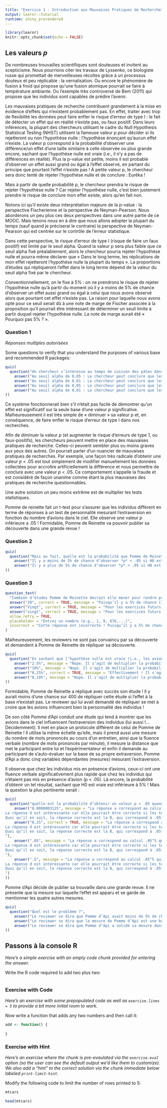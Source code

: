 ```yaml
---
title: "Exercice 1 - Introduction aux Mauvaises Pratiques de Recherche"
output: learnr::tutorial
runtime: shiny_prerendered
---
```


```r
library(learnr)
knitr::opts_chunk$set(echo = FALSE)
```


## Les valeurs *p*
De nombreuses trouvailles scientifiques sont douteuses et invitent au scepticisme. Nous pourrions citer les travaux de Lyssenko, ce biologiste russe qui promettait de merveilleuses récoltes grâce à un processus douteux et peu réplicable : la vernalisation. Ou encore le phénomène de fusion à froid qui propose qu’une fusion atomique pourrait se faire à température ambiante. Ou l’exemple très controversé de Bem (2011) qui propose que les individus sont capables de prédire l’avenir.

Les mauvaises pratiques de recherche contribuent grandement à la mise en évidence d’effets qui n’existent probablement pas. En effet, traiter avec trop de flexibilité les données peut faire enfler le risque d’erreur de type I : le fait de détecter un effet qui en réalité n’existe pas, ou faux positif.
Dans leurs inférences, la plupart des chercheurs utilisant le cadre du Null Hypothesis Statistical Testing (NHST) utilisent la fameuse valeur p pour décider si ils rejetteront ou non l’hypothèse nulle : l’hypothèse énonçant qu’aucun effet n’existe. 
La valeur p correspond à la probabilité d’observer une différence/un effet d’une taille similaire à celle observée ou plus grande encore, sachant que l’hypothèse nulle est vraie (i.e., il n’y a pas de différences en réalité).
Plus la p-value est petite, moins il est probable d’observer un effet aussi grand ou égal à l’effet observé, en partant du principe que pourtant l’effet n’existe pas ! À petite valeur p, le chercheur sera donc tenté de rejeter l’hypothèse nulle et de conclure : Eurêka !

Mais à partir de quelle probabilité p, le chercheur prendra le risque de rejeter l’hypothèse nulle ? Car rejeter l’hypothèse nulle, c’est bien justement prendre le risque de conclure mon effet existe, alors qu’en fait non.

Notons ici qu’il existe deux interprétation majeure de la p-value : la perspective Fischerienne et la perspective de Neyman-Pearson. Nous aborderons un peu plus ces deux perspectives dans une autre partie de ce MOOC. Mais tenons nous en à dire que nous allons adopter la plupart du temps (sauf quand je préciserai le contraire) la perspective de Neyman-Pearson qui est centrée sur le contrôle de l’erreur statistique.

Dans cette perspective, le risque d’erreur de type I (risque de faire un faux positif) est limité par le seuil alpha. Quand la valeur p sera plus faible que ce seuil alpha fixé préalablement, alors le chercheur pourra rejeter l’hypothèse nulle et pourra même déclarer que « Dans le long terme, les réplications de mon effet rejetteront l’hypothèse nulle la plupart du temps ». La proportions d’études qui répliqueront l’effet dans le long terme dépend de la valeur du seuil alpha fixé par le chercheur.

Conventionnellement, on le fixe à 5% : on ne prendrons le risque de rejeter l’hypothèse nulle qu’à partir du moment où il y a moins de 5% de chance d’observer un effet aussi grand ou égal à celui que nous avons observé alors que pourtant cet effet n’existe pas.
La raison pour laquelle nous avons opté pour ce seuil serait dû à une note de marge de Fischer associée à la proposition qu’il pourrait être intéressant de déterminer un seuil limite à partir duquel rejeter l’hypothèse nulle. La note de marge aurait été « Pourquoi pas 5% ? ».

### Question 1

*Réponses multiples autorisées*

Some questions to verify that you understand the purposes of various base and recommended R packages:

```r
quiz(
  question("Un chercheur s’intéresse au temps de cuisson des pâtes dans l’eau non salée au niveau de la mer. Il décide de comparer ce temps de cuisson des pâtes dans l’eau non salée à 2km d’altitude. Il fait bouillir 100 casseroles de pâtes au niveau de la mer, dont il mesure le temps de cuisson, et il va faire bouillir 100 casseroles de pâtes à 2000 mètres d’altitude, dont il mesure également le temps de cuisson. Il obtient (en plus de 200 plâtrées de pâtes cuites à la perfection) une différence de 2mn54, différence associée dans un test t de Student à une valeur p de 0,02.",
    answer("Au seuil alpha de 0,05 : Le chercheur peut conclure que les pâtes ne cuisent pas différemment entre la condition au niveau de la mer et la condition à 2000 mètres d’altitude."),
    answer("Au seuil alpha de 0,01 : Le chercheur peut conclure que les pâtes ne cuisent pas différemment entre la condition au niveau de la mer et la condition à 2000 mètres d’altitude."),
    answer("Au seuil alpha de 0,05 : Le chercheur peut conclure que les pâtes cuisent différemment entre la condition au niveau de la mer et la condition à 2000 mètres d’altitude.", correct = TRUE),
    answer("Au seuil alpha de 0,01 : Le chercheur peut conclure que les pâtes cuisent différemment entre la condition au niveau de la mer et la condition à 2000 mètres d’altitude.")
))
```

Ce système fonctionnerait bien s’il n’était pas facile de démontrer qu’un effet est significatif sur la seule base d’une valeur *p* significative. Malheureusement il est très simple de « diminuer » sa valeur *p* et, en conséquence, de faire enfler le risque d’erreur de type I dans nos recherches.

Afin de diminuer la valeur *p* (et augmenter le risque d’erreurs de type 1, ou faux-positifs), les chercheurs peuvent mettre en place des mauvaises pratiques de recherche. Celles-ci peuvent sembler plus ou moins graves aux yeux des autres. On pourrait parler d’un nuancier de mauvaises pratiques de recherches. Par exemple, une façon très radicale d’obtenir une valeur *p* < .05 est tout simplement de modifier manuellement les données collectées pour accroître artificiellement la différence et nous permettre de conclure avec une valeur *p* < .05.
Ce comportement s’appelle la fraude et est considéré de façon unanime comme étant la plus mauvaises des pratiques de recherche questionnables.

Une autre solution un peu moins extrême est de multiplier les tests statistiques.


Pomme de reinette fait un t-test pour s’assurer que les individus diffèrent en terme de réponses à un test de personnalité mesurant l’extraversion en fonction du nombre d’avions dans le ciel. Elle observe une valeur *p* inférieure a .05 ! Formidable, Pomme de Reinette va pouvoir publier sa découverte dans une grande revue !

### Question 2

```r
quiz(
  question("Mais au fait, quelle est la probabilité que Pomme de Reinette ait observé une valeur *p* < .05 si les avions n’influencent pas l’extraversion ?",
    answer("Il y a moins de 5% de chance d’observer *p* < .05 si H0 est vrai", correct = TRUE),
    answer("Il y a plus de 5% de chance d’observer *p* < .05 si H0 est vrai")
))
```


### Question 3


```r
question_text(
  "Combien d’études Pomme de Reinette devrait elle mener pour rendre presque certain l’apparition d’un résultat semblable ou plus grand que celui observé en sachant que H0 est vraie ?",
  answer("20", correct = TRUE, message = "Puisqu’il y a 5% de chance (1 chance sur 20) d’observer un tel résultat ou d’un résultat plus grand sachant que H0 est vraie, Pomme de Reinette serait presque sûr d’observer *p* < .05 si celle-ci menait 20 études."),
  answer("Vingt", correct = TRUE, message = "Pour les exercices futurs, utilisez le format numérique (20 et non vingt). Puisqu’il y a 5% de chance (1 chance sur 20) d’observer un tel résultat ou d’un résultat plus grand sachant que H0 est vraie, Pomme de Reinette serait presque sûr d’observer *p* < .05 si celle-ci menait 20 études."),
  answer("vingt", correct = TRUE, message = "Pour les exercices futurs, utilisez le format numérique (20 et non vingt). Puisqu’il y a 5% de chance (1 chance sur 20) d’observer un tel résultat ou d’un résultat plus grand sachant que H0 est vraie, Pomme de Reinette serait presque sûr d’observer *p* < .05 si celle-ci menait 20 études."),
  allow_retry = TRUE,
  placeholder = "Entrez un nombre (e.g., 1, 9, 876,...)",
  incorrect = "Cette réponse est incorrecte ! Puisqu’il y a 5% de chance (1 chance sur 20) d’observer un tel résultat ou d’un résultat plus grand sachant que H0 est vraie, Pomme de Reinette serait presque sûr d’observer *p* < .05 si celle-ci menait 20 études."
)
```

Malheureusement, les reviewers ne sont pas convaincu par sa découverte et demandent à Pomme de Reinette de répliquer sa découverte.



```r
quiz(
  question("En sachant que l’hypothèse nulle est vraie (i.e., les avions dans le ciel n’influencent pas l’extraversion d’un individu), quelles sont les probabilités que Pomme de Reinette trouve de nouveau une valeur p inférieure à .05 ?",
    answer("2.5%", message = "Nope. Il s'agit de multiplier la probabilité d'observer un résultat nul dans l'étude originale par la probabilité d'obtenir un résultat nul dans la réplication. Ici il s'agit donc de multiplier 5% par 5%, ce qui nous donne 0.05*0.05 = 0.0025 ou 0.25%"),
    answer("10%", message = "Nope. Il s'agit de multiplier la probabilité d'observer un résultat nul dans l'étude originale par la probabilité d'obtenir un résultat nul dans la réplication. Ici il s'agit donc de multiplier 5% par 5%, ce qui nous donne 0.05*0.05 = 0.0025 ou 0.25%"),
    answer("0,25%", correct = TRUE, message = "Effectivement ! Il s'agit de multiplier 5% par 5%, ce qui nous donne 0.05*0.05 = 0.0025 ou 0.25%"),
    answer("0,10%", message = "Nope. Il s'agit de multiplier la probabilité d'observer un résultat nul dans l'étude originale par la probabilité d'obtenir un résultat nul dans la réplication. Ici il s'agit donc de multiplier 5% par 5%, ce qui nous donne 0.05*0.05 = 0.0025 ou 0.25%")
))
```


Formidable, Pomme de Reinette a répliqué avec succès son étude ! Il y aurait moins d’une chance sur 400 de répliquer cette étude si l’effet à la base n’existait pas. Le reviewer qui lui avait demandé de répliquer se met à croire que les avions influencent bien la personnalité des individus !

De son côté Pomme d’Api conduit une étude qui tend à montrer que les avions dans le ciel influencent l’extraversion des individus (lui aussi !... Décidemment). 
Il met en place un protocole différent de celui de Pomme de Reinette ! Il utilise la même échelle qu’elle, mais il prend aussi une mesure du nombre de mots prononcés au cours d’un entretien, ainsi que la fluence verbale (nombre de mots prononcés par minute), il mesure la distance que met le participant entre lui et l’expérimentateur et enfin il demande au participant de s’auto-évaluer sur la base de sa propre extraversion.
Pomme d’Api a donc cinq variables dépendantes (mesures) mesurant l’extraversion.

Il observe que chez les individus mis en présence d’avions, ceux-ci ont une fluence verbale significativement plus rapide que chez les individus qui n’étaient pas mis en présence d’avion (p < .05).
Là encore, la probabilité d’obtenir un tel résultat, sachant que H0 est vraie est inférieure à 5% !
Mais la question la plus pertinente serait : 
```r
quiz(
  question("quelle est la probabilité d’obtenir un valeur p < .05 quand on a 5 mesures ?",
    answer("0.0000003125", message = "La réponse a correspond au calcul .05^5 qui renvoie à la probabilité d’observer une valeur p < .05 sur les 5 mesures en sachant H0 vraie ! Elle est extrêmement faible. Mais ce n’est pas la bonne réponse.
La réponse d est intéressante car elle pourrait être correcte si les tests conduit étaient uni-latéraux (c’est à dire que la différence entre les deux groupes ne pouvaient aller que dans un sens, mais pas dans l’autre). 
Quoi qu’il en soit, la réponse correcte est la B, qui correspond à .05*5. Il y a une chance sur 4 d’observer au moins une mesure sur laquelle la différence est significative."),
    answer("0.25", correct = TRUE, message = "La réponse a correspond au calcul .05^5 qui renvoie à la probabilité d’observer une valeur p < .05 sur les 5 mesures en sachant H0 vraie ! Elle est extrêmement faible. Mais ce n’est pas la bonne réponse.
La réponse d est intéressante car elle pourrait être correcte si les tests conduit étaient uni-latéraux (c’est à dire que la différence entre les deux groupes ne pouvaient aller que dans un sens, mais pas dans l’autre). 
Quoi qu’il en soit, la réponse correcte est la B, qui correspond à .05*5. Il y a une chance sur 4 d’observer au moins une mesure sur laquelle la différence est significative.
"),
    answer(".05", message = "La réponse a correspond au calcul .05^5 qui renvoie à la probabilité d’observer une valeur p < .05 sur les 5 mesures en sachant H0 vraie ! Elle est extrêmement faible. Mais ce n’est pas la bonne réponse.
La réponse d est intéressante car elle pourrait être correcte si les tests conduit étaient uni-latéraux (c’est à dire que la différence entre les deux groupes ne pouvaient aller que dans un sens, mais pas dans l’autre). 
Quoi qu’il en soit, la réponse correcte est la B, qui correspond à .05*5. Il y a une chance sur 4 d’observer au moins une mesure sur laquelle la différence est significative.
"),
    answer(".5", message = "La réponse a correspond au calcul .05^5 qui renvoie à la probabilité d’observer une valeur p < .05 sur les 5 mesures en sachant H0 vraie ! Elle est extrêmement faible. Mais ce n’est pas la bonne réponse.
La réponse d est intéressante car elle pourrait être correcte si les tests conduit étaient uni-latéraux (c’est à dire que la différence entre les deux groupes ne pouvaient aller que dans un sens, mais pas dans l’autre). 
Quoi qu’il en soit, la réponse correcte est la B, qui correspond à .05*5. Il y a une chance sur 4 d’observer au moins une mesure sur laquelle la différence est significative.
")
))
```

Pomme d’Api décide de publier sa trouvaille dans une grande revue. Il ne présente que la mesure sur laquelle l’effet est apparu et se garde de mentionner les quatre autres mesures. 

```r
quiz(
  question("Quel est le problème ?",
    answer("Le reviewer se dira que Pomme d’Api avait moins de 5% de chance d’observer un tel résultat (ou un résultat plus fort encore) si les avions n’influencent pas l’extraversion, alors qu’en réalité, il avait 25% de chance d’observer cet effet.", correct = TRUE, message = "La réponse correcte est la A. Les réponses B et C ne sont pas nécessairement fausses, mais elles ne sont pas nécessairement vraies non plus."),
    answer("Le reviewer se dira que la mesure de Pomme d’Api est une bonne mesure alors que ce n’est pas le cas.", message ="La réponse correcte est la A. Les réponses B et C ne sont pas nécessairement fausses, mais elles ne sont pas nécessairement vraies non plus."),
    answer("Le reviewer se dira que Pomme d’Api a validé sa mesure dans cette étude, alors qu’en réalité il n’y a pas eu de validation de la mesure faite.", message= "La réponse correcte est la A. Les réponses B et C ne sont pas nécessairement fausses, mais elles ne sont pas nécessairement vraies non plus.")
))
```


## Passons à la console R

*Here's a simple exercise with an empty code chunk provided for entering the answer.*

Write the R code required to add two plus two:

```r

```

### Exercise with Code

*Here's an exercise with some prepopulated code as well as `exercise.lines = 5` to provide a bit more initial room to work.*

Now write a function that adds any two numbers and then call it:

```r
add <- function() {
  
}
```



### Exercise with Hint

*Here's an exercise where the chunk is pre-evaulated via the `exercise.eval` option (so the user can see the default output we'd like them to customize). We also add a "hint" to the correct solution via the chunk immediate below labeled `print-limit-hint`.*

Modify the following code to limit the number of rows printed to 5:

```r
mtcars
```

```r
head(mtcars)
```



